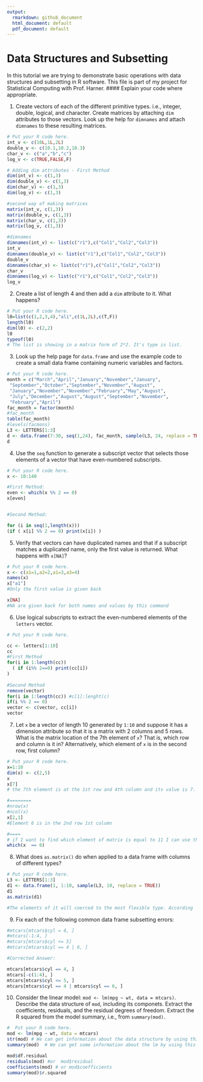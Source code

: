 ```yaml
---
output:
  rmarkdown: github_document
  html_document: default
  pdf_document: default
---
```


# Data Structures and Subsetting

In this tutorial we are trying to demonstrate basic operations with data structures and subsetting in R software. This file is part of my project for Statistical Computing with Prof. Harner. 
#### Explain your code where appropriate.

1. Create vectors of each of the different primitive types. i.e., integer, double, logical, and character. Create matrices by attaching `dim` attributes to those vectors. Look up the help for `dimnames` and attach `dimnames` to these resulting matrices.

```r
# Put your R code here.
int_v <- c(10L,1L,2L)
double_v <- c(10.1,10.2,10.3)
char_v <- c("a","b","c")
log_v <- c(TRUE,FALSE,F)

# Adding dim attributes - First Method
dim(int_v) <- c(1,3)
dim(double_v) <- c(1,3)
dim(char_v) <- c(1,3)
dim(log_v) <- c(1,3)

#second way of making matrices
matrix(int_v, c(1,3))
matrix(double_v, c(1,3))
matrix(char_v, c(1,3))
matrix(log_v, c(1,3))

#dimnames
dimnames(int_v) <- list(c("r1"),c("Col1","Col2","Col3"))
int_v
dimnames(double_v) <- list(c("r1"),c("Col1","Col2","Col3"))
double_v
dimnames(char_v) <- list(c("r1"),c("Col1","Col2","Col3"))
char_v
dimnames(log_v) <- list(c("r1"),c("Col1","Col2","Col3"))
log_v
```

2. Create a list of length 4 and then add a `dim` attribute to it. What happens?

```r
# Put your R code here.
l0=list(c(1,2,3,4),"ali",c(1L,2L),c(T,F))
length(l0)
dim(l0) <- c(2,2)
l0
typeof(l0)
# The list is showing in a matrix form of 2*2. It's type is list.
```


3. Look up the help page for `data.frame` and use the example code to create a small data frame containing numeric variables and factors.

```r
# Put your R code here.
month = c("March","April","January","November","January", 
 "September","October","September","November","August",
 "January","November","November","February","May","August",
 "July","December","August","August","September","November",
 "February","April")
fac_month = factor(month)
#fac_month
table(fac_month)
#levels(facmons)
L3 <- LETTERS[1:3]
d <- data.frame(7:30, seq(1,24), fac_month, sample(L3, 24, replace = TRUE))
d
```

4. Use the `seq` function to generate a subscript vector that selects those elements of a vector that have even-numbered subscripts.

```r
# Put your R code here.
x <- 10:140

#First Method:
even <- which(x %% 2 == 0)
x[even]


#Second Method:

for (i in seq(1,length(x)))
(if ( x[i] %% 2 == 0) print(x[i]) )
```

5. Verify that vectors can have duplicated names and that if a subscript matches a duplicated name, only the first value is returned. What happens with `x[NA]`?

```r
# Put your R code here.
x <- c(a1=1,a2=2,a1=3,a3=4)
names(x)
x["a1"]
#Only the first value is given back

x[NA]
#NA are given back for both names and values by this command
```


6. Use logical subscripts to extract the even-numbered elements of the `letters` vector.

```r
# Put your R code here.

cc <- letters[1:10]
cc
#First Method
for(i in 1:length(cc))
  ( if (i%% 2==0) print(cc[i])
)
  
#Second Method
remove(vector)
for(i in 1:length(cc)) #c[1]:lenght(c)
if(i %% 2 == 0)
vector <- c(vector, cc[i])
vector
```

7. Let `x` be a vector of length 10 generated by `1:10` and suppose it has a dimension attribute so that it is a matrix with 2 columns and 5 rows. What is the matrix location of the 7th element of `x`? That is, which row and column is it in? Alternatively, which element of `x` is in the second row, first column?

```r
# Put your R code here.
x=1:10
dim(x) <- c(2,5)
x
x[7]
# the 7th element is at the 1st row and 4th column and its value is 7. 

#========
#nrow(x)
#ncol(x)
x[2,1]
#Element 6 is in the 2nd row 1st column

#====
# if I want to find which element of matrix is equal to 11 I can use this command
which(x  == 6)
```



8. What does `as.matrix()` do when applied to a data frame with columns of different types?

```r
# Put your R code here.
L3 <- LETTERS[1:3]
d1 <- data.frame(1, 1:10, sample(L3, 10, replace = TRUE))
d1
as.matrix(d1)

#The elements of it will coerced to the most flexible type. According  to the help file, types from least to most flexible are: logical, integer, double, and character. So here d1's elements will be changed to char.

```

9. Fix each of the following common data frame subsetting errors:

```r
#mtcars[mtcars$cyl = 4, ]
#mtcars[-1:4, ]
#mtcars[mtcars$cyl <= 5]
#mtcars[mtcars$cyl == 4 | 6, ]

#Corrected Answer:

mtcars[mtcars$cyl == 4, ]
mtcars[-c(1:4), ]
mtcars[mtcars$cyl <= 5, ]
mtcars[mtcars$cyl == 4 | mtcars$cyl == 6, ]
```

10. Consider the linear model: `mod <- lm(mpg ~ wt, data = mtcars)`. Describe the data structure of `mod`, including its componets. Extract the coefficients, residuals, and the residual degrees of freedom. Extract the R squared from the model summary, i.e., from `summary(mod)`.

```r
#  Put your R code here.
mod <- lm(mpg ~ wt, data = mtcars)
str(mod) # We can get information about the data structure by using this command line.After running the code it will provide all the information about the structure of different variables of mod. For example it is saying that there is a list of 12 elemnts. The first element in the list is a number of 2 and its name is coefficients. Then it shows its attributes' names in the following line. After that it is giving information about the residuals which is a consisted of 32 elements(numbers) and then their attributes' names and so on...
summary(mod)  # We can get some information about the lm by using this command line

mod$df.residual
residuals(mod) #or  mod$residual
coefficients(mod) # or mod$coefficients
summary(mod)$r.squared
```


 
 